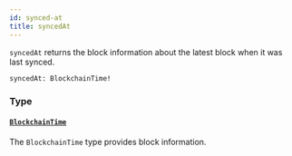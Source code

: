```yaml
---
id: synced-at
title: syncedAt
---
```



`syncedAt` returns the block information about the latest block when it was last synced.

```graphql
syncedAt: BlockchainTime!
```


### Type

#### [`BlockchainTime`](/cyberconnect/reference/objects/blockchain-time) 

The `BlockchainTime` type provides block information.




